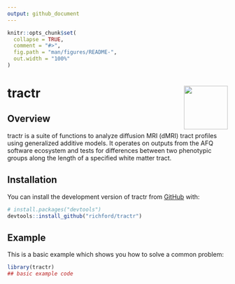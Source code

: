 ```yaml
---
output: github_document
---
```


<!-- README.md is generated from README.Rmd. Please edit that file -->

```r
knitr::opts_chunk$set(
  collapse = TRUE,
  comment = "#>",
  fig.path = "man/figures/README-",
  out.width = "100%"
)
```

# tractr <img src="man/figures/tractr-logo.svg" align="right" height="100"/>

<!-- badges: start -->

<!-- badges: end -->

## Overview

tractr is a suite of functions to analyze diffusion MRI (dMRI) tract profiles using generalized additive models. It operates on outputs from the AFQ software ecosystem and tests for differences between two phenotypic groups along the length of a specified white matter tract.

## Installation

You can install the development version of tractr from [GitHub](https://github.com/) with:

``` r
# install.packages("devtools")
devtools::install_github("richford/tractr")
```

## Example

This is a basic example which shows you how to solve a common problem:

```r
library(tractr)
## basic example code
```
